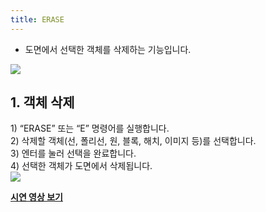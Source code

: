 ```yaml
---
title: ERASE
---
```



[image1]: ../../../../../assets/images/commands/erase/image1.png
[image2]: ../../../../../assets/images/commands/erase/image2.png

* 도면에서 선택한 객체를 삭제하는 기능입니다.

![][image1]

## **1\. 객체 삭제**

1\) “ERASE” 또는 “E” 명령어를 실행합니다.  
2\) 삭제할 객체(선, 폴리선, 원, 블록, 해치, 이미지 등)를 선택합니다.  
3\) 엔터를 눌러 선택을 완료합니다.  
4\) 선택한 객체가 도면에서 삭제됩니다.  
![][image2]

[**<Icon name="youtube" class="emoji"/> 시연 영상 보기**](https://youtu.be/PefIXL8dNfE) 